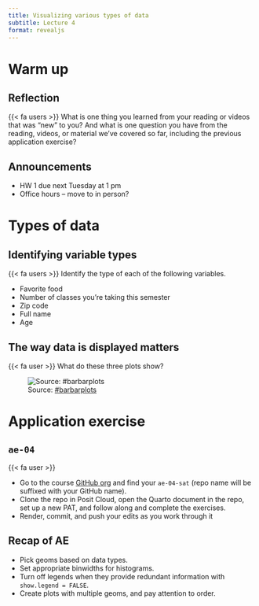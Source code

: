 ```yaml
---
title: Visualizing various types of data
subtitle: Lecture 4
format: revealjs
---
```


# Warm up

## Reflection

::: question
{{< fa users >}} What is one thing you learned from your reading or videos that was "new" to you? And what is one question you have from the reading, videos, or material we've covered so far, including the previous application exercise?
:::

## Announcements

-   HW 1 due next Tuesday at 1 pm
-   Office hours -- move to in person?

# Types of data

## Identifying variable types

::: question
{{< fa users >}} Identify the type of each of the following variables.

-   Favorite food
-   Number of classes you're taking this semester
-   Zip code
-   Full name
-   Age
:::

## The way data is displayed matters

::: question
{{< fa user >}} What do these three plots show?
:::

![Source: [#barbarplots](https://cogtales.wordpress.com/2016/06/06/congratulations-barbarplots/)](images/bar-plot-meme.png){fig-alt="Three representations of the same data: Bar plot of means, box plots, histograms." fig-align="center"}

# Application exercise

## `ae-04`

::: task
{{< fa user >}}  

- Go to the course [GitHub org](https://github.com/sta113-f23) and find your `ae-04-sat` (repo name will be suffixed with your GitHub name). 
- Clone the repo in Posit Cloud, open the Quarto document in the repo, set up a new PAT, and follow along and complete the exercises. 
- Render, commit, and push your edits as you work through it
:::

## Recap of AE

-   Pick geoms based on data types.
-   Set appropriate binwidths for histograms.
-   Turn off legends when they provide redundant information with `show.legend = FALSE`.
-   Create plots with multiple geoms, and pay attention to order.
